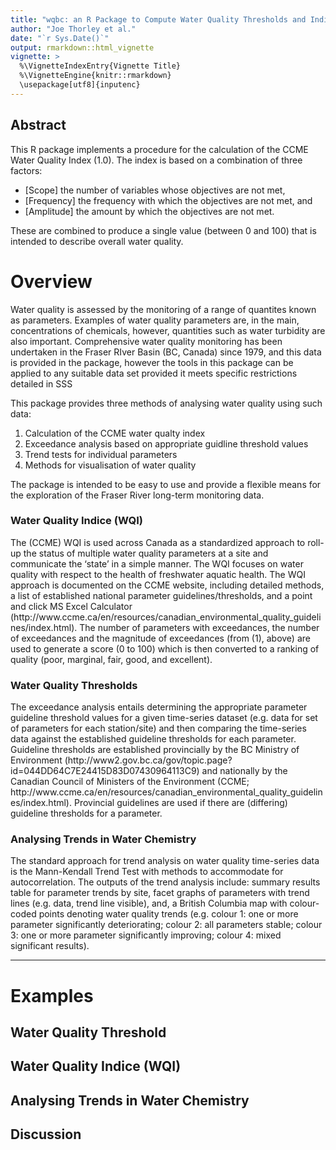 ```yaml
---
title: "wqbc: an R Package to Compute Water Quality Thresholds and Indices for British Columbia Rivers"
author: "Joe Thorley et al."
date: "`r Sys.Date()`"
output: rmarkdown::html_vignette
vignette: >
  %\VignetteIndexEntry{Vignette Title}
  %\VignetteEngine{knitr::rmarkdown}
  \usepackage[utf8]{inputenc}
---
```


## Abstract

This R package implements a procedure for the calculation of the CCME Water Quality Index (1.0). The index is based on a combination of three factors:

* [Scope] the number of variables whose objectives are not met,
* [Frequency] the frequency with which the objectives are not met, and
* [Amplitude] the amount by which the objectives are not met.

These are combined to produce a single value (between 0 and 100) that is intended to describe overall water quality. 


# Overview

Water quality is assessed by the monitoring of a range of quantites known as parameters.  Examples of water quality parameters are, in the main, concentrations of chemicals, however, quantities such as water turbidity are also important.  Comprehensive water quality monitoring has been undertaken in the Fraser RIver Basin (BC, Canada) since 1979, and this data is provided in the package, however the tools in this package can be applied to any suitable data set provided it meets specific restrictions detailed in SSS

This package provides three methods of analysing water quality using such data:

1. Calculation of the CCME water qualty index
2. Exceedance analysis based on appropriate guidline threshold values
3. Trend tests for individual parameters
4. Methods for visualisation of water quality

The package is intended to be easy to use and provide a flexible means for the exploration of the Fraser River long-term monitoring data.  

### Water Quality Indice (WQI)

The (CCME) WQI is used across Canada as a standardized approach to roll-up the status of multiple water quality parameters at a site and communicate the ‘state’ in a simple manner. The WQI focuses on water quality with respect to the health of freshwater aquatic health. The WQI approach is documented on the CCME website, including detailed methods, a list of established national parameter guidelines/thresholds, and a point and click MS Excel Calculator (http://www.ccme.ca/en/resources/canadian_environmental_quality_guidelines/index.html). The number of parameters with exceedances, the number of exceedances and the magnitude of exceedances (from (1), above) are used to generate a score (0 to 100) which is then converted to a ranking of quality (poor, marginal, fair, good, and excellent).

### Water Quality Thresholds

The exceedance analysis entails determining the appropriate parameter guideline threshold values for a given time-series dataset (e.g. data for set of parameters for each station/site) and then comparing the time-series data against the established guideline thresholds for each parameter. Guideline thresholds are established provincially by the BC Ministry of Environment (http://www2.gov.bc.ca/gov/topic.page?id=044DD64C7E24415D83D07430964113C9) and nationally by the Canadian Council of Ministers of the Environment (CCME; http://www.ccme.ca/en/resources/canadian_environmental_quality_guidelines/index.html). Provincial guidelines are used if there are (differing) guideline thresholds for a parameter.



### Analysing Trends in Water Chemistry

The standard approach for trend analysis on water quality time-series data is the Mann-Kendall Trend Test with methods to accommodate for autocorrelation. The outputs of the trend analysis include: summary results table for parameter trends by site, facet graphs of parameters with trend lines (e.g. data, trend line visible), and, a British Columbia map with colour-coded points denoting water quality trends (e.g. colour 1: one or more parameter significantly deteriorating; colour 2: all parameters stable; colour 3: one or more parameter significantly improving; colour 4: mixed significant results).

----------

# Examples

## Water Quality Threshold


## Water Quality Indice (WQI)


## Analysing Trends in Water Chemistry



## Discussion
